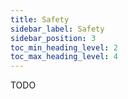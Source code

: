 ---
title: Safety
sidebar_label: Safety
sidebar_position: 3
toc_min_heading_level: 2
toc_max_heading_level: 4
---

TODO